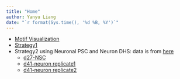 ```yaml
---
title: "Home"
author: Yanyu Liang
date: "`r format(Sys.time(), '%d %B, %Y')`"
---
```


* [Motif Visualization](http://htmlpreview.github.io/?https://github.com/liangyy/footprint_annotation/blob/master/motif_visualization/report/visualize.recalibratedMotifs.html)
* [Strategy1](https://liangyy.github.io/footprint_annotation/footprint_snp_strategy1.html)
* Strategy2 using Neuronal PSC and Neuron DHS: data is from [here](https://www.ncbi.nlm.nih.gov/geo/query/acc.cgi?acc=GSE70823)
    - [d27-NSC](http://htmlpreview.github.io/?https://github.com/liangyy/footprint_annotation/blob/master/strategy2/compare/summary/paperNSC_d27.html)
    - [d41-neuron replicate1](http://htmlpreview.github.io/?https://github.com/liangyy/footprint_annotation/blob/master/strategy2/compare/summary/paperNeuron_d41_1.html)
    - [d41-neuron replicate2](http://htmlpreview.github.io/?https://github.com/liangyy/footprint_annotation/blob/master/strategy2/compare/summary/paperNeuron_d41_2.html)